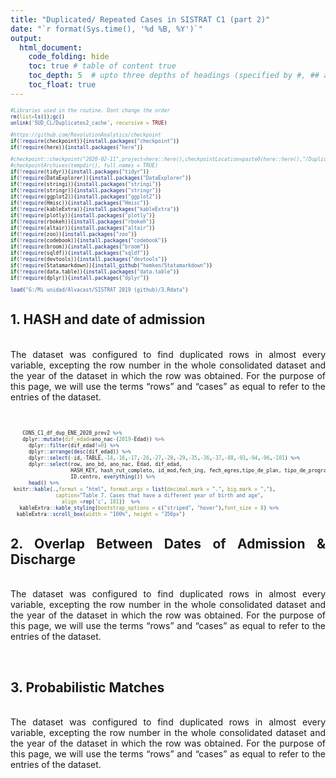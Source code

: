 ```yaml
---
title: "Duplicated/ Repeated Cases in SISTRAT C1 (part 2)"
date: "`r format(Sys.time(), '%d %B, %Y')`"
output:
  html_document:
    code_folding: hide  
    toc: true # table of content true
    toc_depth: 5  # upto three depths of headings (specified by #, ## and ###)
    toc_float: true
---
```


<style type="text/css">
.tablelines table, .tablelines td, .tablelines th {
        border: 1px solid black;
        }
.centrado {
    text-align: center;
}
.table.center {
    margin-left:auto; 
    margin-right:auto;
  }
.table_wrapper{
    display: block;
    overflow-x: auto;
    white-space: nowrap;
}
code.r{
  font-size: 8px;
}
body{ /* Normal  */
      text-align: justify;
  }
</style>


```r
#Libraries used in the routine. Dont change the order
rm(list=ls());gc()
unlink('SUD_CL/Duplicates2_cache', recursive = TRUE)

#https://github.com/RevolutionAnalytics/checkpoint
if(!require(checkpoint)){install.packages("checkpoint")}
if(!require(here)){install.packages("here")}

#checkpoint::checkpoint("2020-02-11",project=here::here(),checkpointLocation=paste0(here::here(),"/Duplicates"), use.lock=F, use.knitr=T, auto.install.knitr = T,scan.rnw.with.knitr=T, forceInstall=T,scanForPackages = TRUE)
#checkpointArchives(tempdir(), full.names = TRUE)
if(!require(tidyr)){install.packages("tidyr")}
if(!require(DataExplorer)){install.packages("DataExplorer")}
if(!require(stringi)){install.packages("stringi")}
if(!require(stringr)){install.packages("stringr")}
if(!require(ggplot2)){install.packages("ggplot2")}
if(!require(Hmisc)){install.packages("Hmisc")}
if(!require(kableExtra)){install.packages("kableExtra")}
if(!require(plotly)){install.packages("plotly")}
if(!require(rbokeh)){install.packages("rbokeh")}
if(!require(altair)){install.packages("altair")}
if(!require(zoo)){install.packages("zoo")}
if(!require(codebook)){install.packages("codebook")}
if(!require(broom)){install.packages("broom")}
if(!require(sqldf)){install.packages("sqldf")} 
if(!require(devtools)){install.packages("devtools")}
if(!require(Statamarkdown)){install_github("hemken/Statamarkdown")}
if(!require(data.table)){install.packages("data.table")}
if(!require(dplyr)){install.packages("dplyr")}

load("G:/Mi unidad/Alvacast/SISTRAT 2019 (github)/3.Rdata")
```

## 1. HASH and date of admission

&nbsp;
<br>
The dataset was configured to find duplicated rows in almost every variable, excepting the row number in the whole consolidated dataset and the year of the dataset in which the row was obtained. For the purpose of this page, we will use the terms "rows" and "cases" as equal to refer to the entries of the dataset.

<br>

```r
    CONS_C1_df_dup_ENE_2020_prev2 %>%
    dplyr::mutate(dif_edad=ano_nac-(2019-Edad)) %>%
      dplyr::filter(dif_edad!=0) %>%
      dplyr::arrange(desc(dif_edad)) %>%
      dplyr::select(-id,-TABLE,-14,-16,-17,-26,-27,-28,-29,-35,-36,-37,-88,-93,-94,-96,-101) %>%
      dplyr::select(row, ano_bd, ano_nac, Edad, dif_edad,
                    HASH_KEY, hash_rut_completo, id_mod,fech_ing, fech_egres,tipo_de_plan, tipo_de_programa, 
                    ID.centro, everything()) %>%
      head() %>%
 knitr::kable(.,format = "html", format.args = list(decimal.mark = ".", big.mark = ","),
               caption="Table 7. Cases that have a different year of birth and age",
                 align =rep('c', 101))  %>%
   kableExtra::kable_styling(bootstrap_options = c("striped", "hover"),font_size = 8) %>%
  kableExtra::scroll_box(width = "100%", height = "350px")
```

## 2. Overlap Between Dates of Admission & Discharge

&nbsp;
<br>
The dataset was configured to find duplicated rows in almost every variable, excepting the row number in the whole consolidated dataset and the year of the dataset in which the row was obtained. For the purpose of this page, we will use the terms "rows" and "cases" as equal to refer to the entries of the dataset.

<br>


## 3. Probabilistic Matches

&nbsp;
<br>
The dataset was configured to find duplicated rows in almost every variable, excepting the row number in the whole consolidated dataset and the year of the dataset in which the row was obtained. For the purpose of this page, we will use the terms "rows" and "cases" as equal to refer to the entries of the dataset.

<br>
